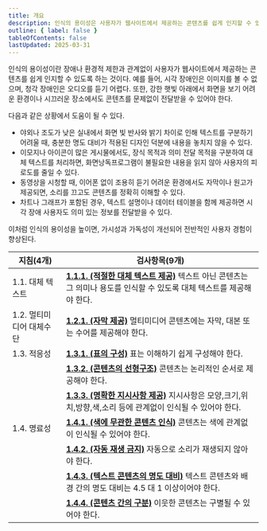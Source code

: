 ```yaml
---
title: 개요
description: 인식의 용이성은 사용자가 웹사이트에서 제공하는 콘텐츠를 쉽게 인지할 수 있도록 하는 것
outline: { label: false }
tableOfContents: false
lastUpdated: 2025-03-31
---
```


인식의 용이성이란 장애나 환경적 제한과 관계없이 사용자가 웹사이트에서 제공하는 콘텐츠를 쉽게 인지할 수 있도록 하는 것이다. 예를 들어, 시각 장애인은 이미지를 볼 수 없으며, 청각 장애인은 오디오를 듣기 어렵다. 또한, 강한 햇빛 아래에서 화면을 보기 어려운 환경이나 시끄러운 장소에서도 콘텐츠를 문제없이 전달받을 수 있어야 한다.

다음과 같은 상황에서 도움이 될 수 있다.

-	야외나 조도가 낮은 실내에서 화면 빛 반사와 밝기 차이로 인해 텍스트를 구분하기 어려울 때, 충분한 명도 대비가 적용된 디자인 덕분에 내용을 놓치지 않을 수 있다.
-	이모지나 아이콘이 많은 게시물에서도, 장식 목적과 의미 전달 목적을 구분하여 대체 텍스트를 처리하면, 화면낭독프로그램이 불필요한 내용을 읽지 않아 사용자의 피로도를 줄일 수 있다.
-	동영상을 시청할 때, 이어폰 없이 조용히 듣기 어려운 환경에서도 자막이나 원고가 제공되면, 소리를 끄고도 콘텐츠를 정확히 이해할 수 있다.
-	차트나 그래프가 포함된 경우, 텍스트 설명이나 데이터 테이블을 함께 제공하면 시각 장애 사용자도 의미 있는 정보를 전달받을 수 있다.

이처럼 인식의 용이성을 높이면, 가시성과 가독성이 개선되어 전반적인 사용자 경험이 향상된다.

| **지침(4개)** | **검사항목(9개)** |
| --- | --- |
| 1.1. 대체 텍스트 | **[1.1.1. (적절한 대체 텍스트 제공)](./1-1-1)** 텍스트 아닌 콘텐츠는 그 의미나 용도를 인식할 수 있도록 대체 텍스트를 제공해야 한다. |
| 1.2. 멀티미디어 대체수단 | **[1.2.1. (자막 제공)](./1-2-1)** 멀티미디어 콘텐츠에는 자막, 대본 또는 수어를 제공해야 한다. |
| 1.3. 적응성 | **[1.3.1. (표의 구성)](./1-3-1)** 표는 이해하기 쉽게 구성해야 한다. |
|| **[1.3.2. (콘텐츠의 선형구조)](./1-3-2)** 콘텐츠는 논리적인 순서로 제공해야 한다. |
|| **[1.3.3. (명확한 지시사항 제공)](./1-3-3)** 지시사항은 모양,크기,위치,방향,색,소리 등에 관계없이 인식될 수 있어야 한다. |
| 1.4. 명료성 | **[1.4.1. (색에 무관한 콘텐츠 인식)](./1-4-1)** 콘텐츠는 색에 관계없이 인식될 수 있어야 한다. |
|| **[1.4.2. (자동 재생 금지)](./1-4-2)** 자동으로 소리가 재생되지 않아야 한다. |
|| **[1.4.3. (텍스트 콘텐츠의 명도 대비)](./1-4-3)** 텍스트 콘텐츠와 배경 간의 명도 대비는 4.5 대 1 이상이어야 한다. |
|| **[1.4.4. (콘텐츠 간의 구분)](./1-4-4)** 이웃한 콘텐츠는 구별될 수 있어야 한다. |